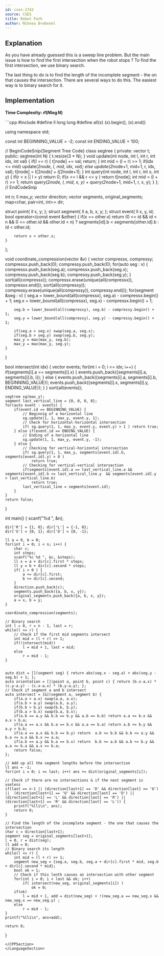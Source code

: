 ```yaml
---
id: cses-1742
source: CSES
title: Robot Path
author: Mihnea Brebenel
---
```


## Explanation
As you have already guessed this is a sweep line problem.
But the main issue is how to find the first intersection when the robot stops ? To find the first intersection, we use binary search.

The last thing to do is to find the length of the incomplete segment - the on that causes the intersection. There are several ways to do this. 
The easiest way is to binary search for it.

## Implementation

**Time Complexity: $\mathcal O(N \log N)$**

<LanguageSection>
<CPPSection>
```cpp
#include <bits/stdc++.h>
#define ll long long 
#define all(x) (x).begin(), (x).end()

using namespace std;

const int BEGINNING_VALUE = -2;
const int ENDING_VALUE = 100;

// BeginCodeSnip{Segment Tree Code}
class segtree {
private:
    vector<int> t;
public:
    segtree(int N) { t.resize(3 * N); }
    void update(int node, int l, int r, int idx, int val) {
        if(l == r) {
            t[node] += val;
            return;
        }
        int mid = (l + r) >> 1;
        if(idx <= mid) update(2*node, l, mid, idx, val);
        else update(2*node+1, mid+1, r, idx, val);
        t[node] = t[2*node] + t[2*node+1];
    }
    int query(int node, int l, int r, int x, int y) {
        if(r < x || l > y) return 0;
        if(x <= l && r <= y ) return t[node];
        int mid = (l + r) >> 1;
        return query(2*node, l, mid, x, y) + query(2*node+1, mid+1, r, x, y);
    }
};
// EndCodeSnip

int n;
ll max_y;
vector<char> direction;
vector<segment> segments, original_segments;
map<char, pair<int, int>> dir;

struct point{ ll x, y; };
struct segment{ ll a, b, x, y; };
struct event{ 
	ll x, y, id; 
    bool operator<(const event &other) {
        if(x == other.x)
            return (0 <= id && id < n && 0 <= other.id && other.id < n) ? segments[id].b < segments[other.id].b : id < other.id;

        return x < other.x;
    }
};

void coordinate_compression(vector<segment> &v) {
    vector<ll> compressx, compressy; 
    compressx.push_back(0);
    compressy.push_back(0);
    for(auto seg : v) {
        compressx.push_back(seg.a); compressx.push_back(seg.x);
        compressy.push_back(seg.b); compressy.push_back(seg.y);
    }
	sort(all(compressx)); 
	compressx.erase(unique(all(compressx)), compressx.end());
	sort(all(compressy)); 
	compressy.erase(unique(all(compressy)), compressy.end());
	for(segment &seg : v) {
		seg.a = lower_bound(all(compressx), seg.a) - compressx.begin() + 1;
		seg.x = lower_bound(all(compressx), seg.x) - compressx.begin() + 1;

		seg.b = lower_bound(all(compressy), seg.b) - compressy.begin() + 1;
		seg.y = lower_bound(all(compressy), seg.y) - compressy.begin() + 1;

		if(seg.a > seg.x) swap(seg.a, seg.x);
		if(seg.b > seg.y) swap(seg.b, seg.y);
        max_y = max(max_y, seg.b);
        max_y = max(max_y, seg.y);
	}
}

bool intersect(int idx) {
	vector<event> events;
	for(int i = 0; i <= idx; i++) {
		if(segments[i].a == segments[i].x) { 
			events.push_back({segments[i].a, segments[i].b, i});
		} else {
			events.push_back({segments[i].a, segments[i].b, BEGINNING_VALUE});
			events.push_back({segments[i].x, segments[i].y, ENDING_VALUE});
		}
	}
    sort(all(events));

    segtree sg(max_y);
    segment last_vertical_line = {0, 0, 0, 0};
    for(auto event : events) {
        if(event.id == BEGINNING_VALUE) { 
            // Beginnig of a horizontal line
            sg.update(1, 1, max_y, event.y, 1);
            // Check for horizontal-horizontal intersection
            if( sg.query(1, 1, max_y, event.y, event.y) > 1 ) return true; 
        } else if(event.id == ENDING_VALUE) { 
            // Ending of a horizontal line
            sg.update(1, 1, max_y, event.y, -1);
        } else { 
            // Checking for vertical-horizontal intersection
            if( sg.query(1, 1, max_y, segments[event.id].b, segments[event.id].y) > 0 ) 
                return true;
            // Checking for vertical-vertical intersection
            if(segments[event.id].a == last_vertical_line.a && segments[event.id].b <= last_vertical_line.y  && segments[event.id].y > last_vertical_line.b)
                return true;
            last_vertical_line = segments[event.id];
        }
    }
    return false;
}

int main() {
	scanf("%d ", &n);

	dir['R'] = {1, 0}; dir['L'] = {-1, 0};
	dir['U'] = {0, 1}; dir['D'] = {0, -1};

	ll a = 0, b = 0;
	for(int i = 0; i < n; i++) {
		char c;
		int steps;
		scanf("%c %d ", &c, &steps);
		ll x = a + dir[c].first * steps;
		ll y = b + dir[c].second * steps;
        if( i > 0 ) {
            a += dir[c].first;
            b += dir[c].second;
        }
        direction.push_back(c);
		segments.push_back({a, b, x, y});
        original_segments.push_back({a, b, x, y});
		a = x, b = y;
	}

	coordinate_compression(segments);

    // Binary search
	int l = 0, r = n - 1, last = r;
	while(l <= r) {
        // Check if the first mid segments intersect
		int mid = (l + r) >> 1;
		if(!intersect(mid)) 
			l = mid + 1, last = mid;
		else 
			r = mid - 1;
	}

    
    auto dist = [](segment seg) { return abs(seg.x - seg.a) + abs(seg.y - seg.b) + 1; };
    auto orientation = [](point a, point b, point c) { return (b.x-a.x) * (c.y-a.y) - (c.x-a.x) * (b.y-a.y); };
    // Check if segment a and b intersect
    auto intersect = [&](segment a, segment b) {
        if(a.a > a.x) swap(a.a, a.x);
        if(a.b > a.y) swap(a.b, a.y);
        if(b.b > b.y) swap(b.b, b.y);
        if(b.a > b.x) swap(b.a, b.x);
        if(a.b == a.y && b.b == b.y && a.b == b.b) return a.a <= b.x && a.x > b.a;
        if(a.a == a.x && b.a == b.x && a.a == b.a) return a.b <= b.y && a.y > b.b;
        if(a.a == a.x && b.b == b.y) return  a.b <= b.b && b.b <= a.y && b.a <= a.a && b.x >= a.a;
        if(a.b == a.y && b.a == b.x) return  b.b <= a.b && a.b <= b.y && a.a <= b.a && a.x >= b.a;
        return false;
    };

    // Add up all the segment lengths before the intersection
    ll ans = -1;
    for(int i = 0; i <= last; i++) ans += dist(original_segments[i]);

    // Check if there are no intersections & if the next segment is useless
    if(last == n-1 || (direction[last+1] == 'D' && direction[last] == 'U') ||  (direction[last+1] == 'U' && direction[last] == 'D') || (direction[last+1] == 'L' && direction[last] == 'R') || (direction[last+1] == 'R' && direction[last] == 'L')) {
        printf("%lli\n", ans);
        return 0;   
    }

    // Find the length of the incomplete segment - the one that causes the intersection
    char c = direction[last+1];
    segment seg = original_segments[last+1];
    l = 0, r = dist(seg);
    ll add = 0;
    // Binary search its length
    while(l <= r) {
        int mid = (l + r) >> 1;
        segment new_seg = {seg.a, seg.b, seg.a + dir[c].first * mid, seg.b + dir[c].second * mid};
        bool ok = 1;
        // Check if this lenth causes an intersection with other segment
        for(int i = 0; i < last && ok; i++)
            if( intersect(new_seg, original_segments[i]) )        
                ok = 0;
        if(ok)
            l = mid + 1, add = dist(new_seg) + !(new_seg.a == new_seg.x && new_seg.x == new_seg.y) ;
        else 
            r = mid - 1;
    }
    printf("%lli\n", ans+add);

	return 0;
}
```
</CPPSection>
</LanguageSection>